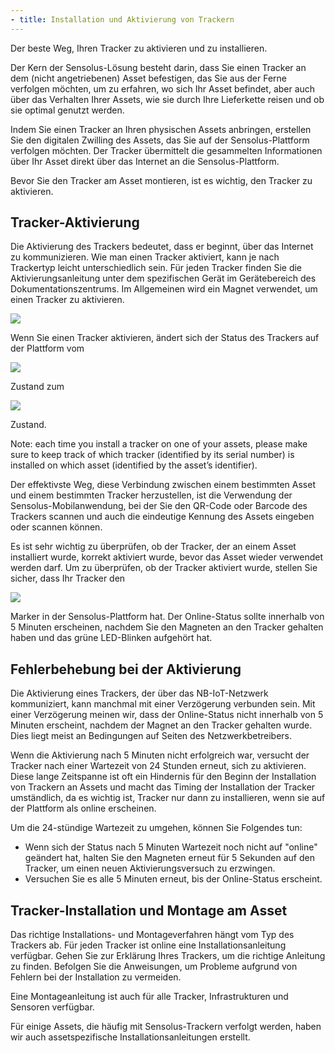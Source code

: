 ```yaml
---
- title: Installation und Aktivierung von Trackern
---
```


Der beste Weg, Ihren Tracker zu aktivieren und zu installieren.

Der Kern der Sensolus-Lösung besteht darin, dass Sie einen Tracker an dem (nicht angetriebenen) Asset befestigen, das Sie aus der Ferne verfolgen möchten, um zu erfahren, wo sich Ihr Asset befindet, aber auch über das Verhalten Ihrer Assets, wie sie durch Ihre Lieferkette reisen und ob sie optimal genutzt werden.

Indem Sie einen Tracker an Ihren physischen Assets anbringen, erstellen Sie den digitalen Zwilling des Assets, das Sie auf der Sensolus-Plattform verfolgen möchten. Der Tracker übermittelt die gesammelten Informationen über Ihr Asset direkt über das Internet an die Sensolus-Plattform.

Bevor Sie den Tracker am Asset montieren, ist es wichtig, den Tracker zu aktivieren.

## Tracker-Aktivierung

Die Aktivierung des Trackers bedeutet, dass er beginnt, über das Internet zu kommunizieren. Wie man einen Tracker aktiviert, kann je nach Trackertyp leicht unterschiedlich sein. Für jeden Tracker finden Sie die Aktivierungsanleitung unter dem spezifischen Gerät im Gerätebereich des Dokumentationszentrums. Im Allgemeinen wird ein Magnet verwendet, um einen Tracker zu aktivieren.

<Frame caption="">
  <img src="https://cloud.sensolus.com/documentation/images/illustrations/starterkit/starterkit_activate_tracker.png" />
</Frame>

Wenn Sie einen Tracker aktivieren, ändert sich der Status des Trackers auf der Plattform vom

<Frame caption="">
  <img src="https://cloud.sensolus.com/documentation/images/inline_images/inline_status_readyforuse.png" />
</Frame>

Zustand zum

<Frame caption="">
  <img src="https://cloud.sensolus.com/documentation/images/inline_images/inline_status_online.png" />
</Frame>

Zustand.

<Note>
  Note: each time you install a tracker on one of your assets, please make sure to keep track of which tracker (identified by its serial number) is installed on which asset (identified by the asset’s identifier).
</Note>

Der effektivste Weg, diese Verbindung zwischen einem bestimmten Asset und einem bestimmten Tracker herzustellen, ist die Verwendung der Sensolus-Mobilanwendung, bei der Sie den QR-Code oder Barcode des Trackers scannen und auch die eindeutige Kennung des Assets eingeben oder scannen können.

Es ist sehr wichtig zu überprüfen, ob der Tracker, der an einem Asset installiert wurde, korrekt aktiviert wurde, bevor das Asset wieder verwendet werden darf. Um zu überprüfen, ob der Tracker aktiviert wurde, stellen Sie sicher, dass Ihr Tracker den

<Frame caption="">
  <img src="https://cloud.sensolus.com/documentation/images/inline_images/inline_status_online.png" />
</Frame>

Marker in der Sensolus-Plattform hat. Der Online-Status sollte innerhalb von 5 Minuten erscheinen, nachdem Sie den Magneten an den Tracker gehalten haben und das grüne LED-Blinken aufgehört hat.

## Fehlerbehebung bei der Aktivierung

Die Aktivierung eines Trackers, der über das NB-IoT-Netzwerk kommuniziert, kann manchmal mit einer Verzögerung verbunden sein. Mit einer Verzögerung meinen wir, dass der Online-Status nicht innerhalb von 5 Minuten erscheint, nachdem der Magnet an den Tracker gehalten wurde. Dies liegt meist an Bedingungen auf Seiten des Netzwerkbetreibers.

Wenn die Aktivierung nach 5 Minuten nicht erfolgreich war, versucht der Tracker nach einer Wartezeit von 24 Stunden erneut, sich zu aktivieren. Diese lange Zeitspanne ist oft ein Hindernis für den Beginn der Installation von Trackern an Assets und macht das Timing der Installation der Tracker umständlich, da es wichtig ist, Tracker nur dann zu installieren, wenn sie auf der Plattform als online erscheinen.

Um die 24-stündige Wartezeit zu umgehen, können Sie Folgendes tun:

* Wenn sich der Status nach 5 Minuten Wartezeit noch nicht auf "online" geändert hat, halten Sie den Magneten erneut für 5 Sekunden auf den Tracker, um einen neuen Aktivierungsversuch zu erzwingen.
* Versuchen Sie es alle 5 Minuten erneut, bis der Online-Status erscheint.

## Tracker-Installation und Montage am Asset

Das richtige Installations- und Montageverfahren hängt vom Typ des Trackers ab. Für jeden Tracker ist online eine Installationsanleitung verfügbar. Gehen Sie zur Erklärung Ihres Trackers, um die richtige Anleitung zu finden. Befolgen Sie die Anweisungen, um Probleme aufgrund von Fehlern bei der Installation zu vermeiden.

Eine Montageanleitung ist auch für alle Tracker, Infrastrukturen und Sensoren verfügbar.

Für einige Assets, die häufig mit Sensolus-Trackern verfolgt werden, haben wir auch assetspezifische Installationsanleitungen erstellt.
